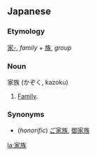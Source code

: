 ==Japanese==
===Etymology===
[[家-]], ''family'' + [[族]], ''group''
===Noun===
家族 (かぞく, kazoku)

#[[Family]].
===Synonyms===
*(''honorific'') [[ご家族]], [[御家族]]
[[la:家族]]